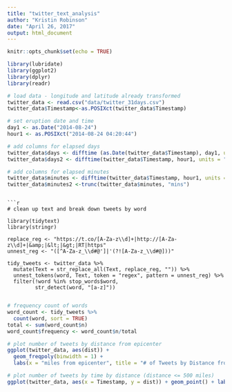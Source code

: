 ```yaml
---
title: "twitter_text_analysis"
author: "Kristin Robinson"
date: "April 26, 2017"
output: html_document
---
```


```r
knitr::opts_chunk$set(echo = TRUE)

library(lubridate)
library(ggplot2)
library(dplyr)
library(readr)
```

```r
# load data - longitude and latitude already transformed
twitter_data <- read.csv("data/twitter_31days.csv")
twitter_data$Timestamp<-as.POSIXct(twitter_data$Timestamp)

# set eruption date and time
day1 <- as.Date("2014-08-24")
hour1 <- as.POSIXct("2014-08-24 04:20:44")

# add columns for elapsed days
twitter_data$days <- difftime (as.Date(twitter_data$Timestamp), day1, units = "days")
twitter_data$days2 <- difftime(twitter_data$Timestamp, hour1, units = "days")

# add columns for elapsed minutes
twitter_data$minutes <- difftime(twitter_data$Timestamp, hour1, units = "mins")
twitter_data$minutes2 <-trunc(twitter_data$minutes, "mins")
```

```

```r
# clean up text and break down tweets by word

library(tidytext)
library(stringr)

replace_reg <- "https://t.co/[A-Za-z\\d]+|http://[A-Za-z\\d]+|&amp;|&lt;|&gt;|RT|https"
unnest_reg <- "([^A-Za-z_\\d#@']|'(?![A-Za-z_\\d#@]))"

tidy_tweets <- twitter_data %>%
  mutate(Text = str_replace_all(Text, replace_reg, "")) %>%
  unnest_tokens(word, Text, token = "regex", pattern = unnest_reg) %>%
  filter(!word %in% stop_words$word,
         str_detect(word, "[a-z]"))


```

```r

# frequency count of words
word_count <- tidy_tweets %>% 
  count(word, sort = TRUE)
total <- sum(word_count$n)
word_count$frequency <- word_count$n/total

```

```r

# plot number of tweets by distance from epicenter
ggplot(twitter_data, aes(dist)) +
  geom_freqpoly(binwidth = 1) +
  labs(x = "miles from epicenter", title = "# of Tweets by Distance from Epicenter")

# plot number of tweets by time by distance (distance <= 500 miles)
ggplot(twitter_data, aes(x = Timestamp, y = dist)) + geom_point() + labs(title="Tweets by distance by time\n(distance < 500 miles)", x = "time", y="distance (miles)")

```



